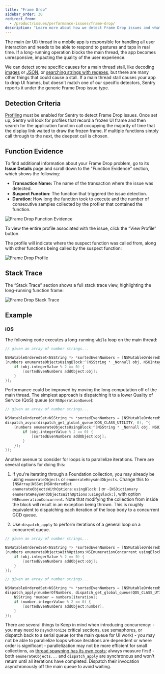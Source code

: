 ```yaml
---
title: "Frame Drop"
sidebar_order: 30
redirect_from:
  - /product/issues/performance-issues/frame-drop/
description: "Learn more about how we detect Frame Drop issues and what you can do to help fix them."
---
```


The main (or UI) thread in a mobile app is responsible for handling all user interaction and needs to be able to respond to gestures and taps in real time. If a long-running operation blocks the main thread, the app becomes unresponsive, impacting the quality of the user experience.

We can detect some specific causes for a main thread stall, like decoding [images](https://docs.sentry.io/product/issues/issue-details/performance-issues/image-decoding-main-thread/) or [JSON](https://docs.sentry.io/product/issues/issue-details/performance-issues/json-decoding-main-thread/), or [searching strings with regexes](https://docs.sentry.io/product/issues/issue-details/performance-issues/regex-main-thread/), but there are many other things that could cause a stall. If a main thread stall causes your app to drop UI frames, but doesn't match one of our specific detectors, Sentry reports it under the generic Frame Drop issue type.

## Detection Criteria

[Profiling](/product/profiling/) must be enabled for Sentry to detect Frame Drop issues. Once set up, Sentry will look for profiles that record a frozen UI frame and then search for the application function call occupying the majority of time that the display link waited to draw the frozen frame. If multiple functions simply call through to the next, the deepest call is chosen.

## Function Evidence

To find additional information about your Frame Drop problem, go to its **Issue Details** page and scroll down to the "Function Evidence" section, which shows the following:

- **Transaction Name:** The name of the transaction where the issue was detected.
- **Suspect Function:** The function that triggered the issue detection.
- **Duration:** How long the function took to execute and the number of consecutive samples collected by the profiler that contained the function.

![Frame Drop Function Evidence](frame-drop-function-evidence.png)

To view the entire profile associated with the issue, click the “View Profile” button.

The profile will indicate where the suspect function was called from, along with other functions being called _by_ the suspect function:

![Frame Drop Profile](frame-drop-profile.png)

## Stack Trace

The “Stack Trace” section shows a full stack trace view, highlighting the long-running function frame:

![Frame Drop Stack Trace](frame-drop-stack-trace.png)

## Example

### iOS

The following code executes a long-running `while` loop on the main thread:

```objective-c
// given an array of number strings...

NSMutableOrderedSet<NSString *> *sortedEvenNumbers = [NSMutableOrderedSet<NSString *> orderedSet];
[numbers enumerateObjectsUsingBlock:^(NSString * _Nonnull obj, NSUInteger __unused idx, BOOL * _Nonnull __unused stop) {
    if (obj.integerValue % 2 == 0) {
        [sortedEvenNumbers addObject:obj];
    }
}];
```

Performance could be improved by moving the long computation off of the main thread. The simplest approach is dispatching it to a lower Quality of Service (QoS) queue (or `NSOperationQueue`):

```objective-c {tabTitle:Dispatch to Background Queue}
// given an array of number strings...

NSMutableOrderedSet<NSString *> *sortedEvenNumbers = [NSMutableOrderedSet<NSString *> orderedSet];
dispatch_async(dispatch_get_global_queue(QOS_CLASS_UTILITY, 0), ^{
    [numbers enumerateObjectsUsingBlock:^(NSString * _Nonnull obj, NSUInteger __unused idx, BOOL * _Nonnull __unused stop) {
        if (obj.integerValue % 2 == 0) {
            [sortedEvenNumbers addObject:obj];
        }
    }];
});
```

Another avenue to consider for loops is to parallelize iterations. There are several options for doing this:

1. If you're iterating through a Foundation collection, you may already be using `enumerateObjects` or `enumerateKeysAndObjects`. Change this to `-[NSArray|NSSet|NSOrderedSet enumerateObjectsWithOptions:usingBlock:]` or `-[NSDictionary enumerateKeysAndObjectsWithOptions:usingBlock:]`, with option `NSEnumerationConcurrent`. Note that modifying the collection from inside the block will result in an exception being thrown. This is roughly equivalent to dispatching each iteration of the loop body to a concurrent GCD queue.

1. Use `dispatch_apply` to perform iterations of a general loop on a concurrent queue.

```objective-c {tabTitle:Foundation Collection Concurrent Enumeration}
// given an array of number strings...

NSMutableOrderedSet<NSString *> *sortedEvenNumbers = [NSMutableOrderedSet<NSString *> orderedSet];
[numbers enumerateObjectsWithOptions:NSEnumerationConcurrent usingBlock:^(NSString * _Nonnull obj, NSUInteger __unused idx, BOOL * _Nonnull __unused stop) {
    if (obj.integerValue % 2 == 0) {
        [sortedEvenNumbers addObject:obj];
    }
}];
```

```objective-c {tabTitle:dispatch_apply}
// given an array of number strings...

NSMutableOrderedSet<NSString *> *sortedEvenNumbers = [NSMutableOrderedSet<NSString *> orderedSet];
dispatch_apply(numberOfNumbers, dispatch_get_global_queue(QOS_CLASS_UTILITY, 0), ^(size_t iteration) {
    NSString *number = numbers[iteration];
    if (number.integerValue % 2 == 0) {
        [sortedEvenNumbers addObject:number];
    }
});
```

There are several things to Keep in mind when introducing concurrency: - you may need to `@synchronize` critical sections, use semaphores, or dispatch back to a serial queue (or the main queue for UI work) - you may not be able to parallelize loops whose iterations are dependent or where order is significant - parallelization may not be more efficient for small collections, as [thread spawning has its own costs](https://developer.apple.com/library/archive/documentation/Cocoa/Conceptual/Multithreading/AboutThreads/AboutThreads.html#//apple_ref/doc/uid/10000057i-CH6-SW20); always measure first! - both `enumerateObjects...` and `dispatch_apply` are synchronous and won't return until all iterations have completed. Dispatch their invocation asynchronously off the main queue to avoid waiting.
